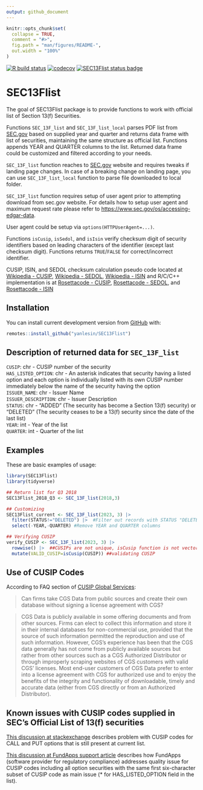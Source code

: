 ```yaml
---
output: github_document
---
```


<!-- README.md is generated from README.Rmd. Please edit that file -->

```r
knitr::opts_chunk$set(
  collapse = TRUE,
  comment = "#>",
  fig.path = "man/figures/README-",
  out.width = "100%"
)
```
<!-- badges: start -->
[![R build status](https://github.com/yanlesin/SEC13Flist/workflows/R-CMD-check/badge.svg)](https://github.com/yanlesin/SEC13Flist/actions)
[![codecov](https://codecov.io/github/yanlesin/SEC13Flist/branch/master/graphs/badge.svg)](https://codecov.io/gh/yanlesin/SEC13Flist/branch/master)
[![SEC13Flist status badge](https://yanlesin.r-universe.dev/badges/SEC13Flist)](https://yanlesin.r-universe.dev/SEC13Flist)
<!-- badges: end -->

# SEC13Flist

The goal of SEC13Flist package is to provide functions to work with official list of Section 13(f) Securities.

Functions `SEC_13F_list` and `SEC_13F_list_local` parses PDF list from [SEC.gov](https://www.sec.gov/divisions/investment/13flists.htm) based on supplied year and quarter and returns data frame with list of securities, maintaining the same structure as official list. Functions appends YEAR and QUARTER columns to the list. Returned data frame could be customized and filtered according to your needs. 

`SEC_13F_list` function reaches to [SEC.gov](https://www.sec.gov/divisions/investment/13flists.htm) website and requires tweaks if landing page changes. In case of a breaking change on landing page, you can use `SEC_13F_list_local` function to parse file downloaded to local folder. 

`SEC_13F_list` function requires setup of user agent prior to attempting download from sec.gov website. For details how to setup user agent and maximum request rate please refer to [https://www.sec.gov/os/accessing-edgar-data](https://www.sec.gov/os/accessing-edgar-data).

User agent could be setup via `options(HTTPUserAgent=...)`.

Functions `isCusip`, `isSedol`, and `isIsin` verify checksum digit of security identifiers based on leading characters of the identifier (except last checksum digit). Functions returns `TRUE`/`FALSE` for correct/incorrect identifier. 

CUSIP, ISIN, and SEDOL checksum calculation pseudo code located at [Wikipedia - CUSIP](https://en.wikipedia.org/wiki/CUSIP), [Wikipedia - SEDOL](https://en.wikipedia.org/wiki/SEDOL), [Wikipedia - ISIN](https://en.wikipedia.org/wiki/International_Securities_Identification_Number) and R/C/C++ implementation is at [Rosettacode - CUSIP](https://rosettacode.org/wiki/CUSIP#C.2B.2B), [Rosettacode - SEDOL](https://rosettacode.org/wiki/SEDOLs#R), and [Rosettacode - ISIN](https://rosettacode.org/wiki/Validate_International_Securities_Identification_Number#C)

## Installation

You can install current development version from [GitHub](https://github.com/yanlesin/SEC13Flist) with:

```R
remotes::install_github("yanlesin/SEC13Flist")
```

## Description of returned data for `SEC_13F_list`


`CUSIP`: chr - CUSIP number of the security  
`HAS_LISTED_OPTION`: chr - An asterisk indicates that security having a listed option and each option is individually listed with its own CUSIP number immediately below the name of the security having the option  
`ISSUER_NAME`: chr - Issuer Name  
`ISSUER_DESCRIPTION`: chr - Issuer Description   
`STATUS`: chr - "ADDED" (The security has become a Section 13(f) security) or "DELETED" (The security ceases to be a 13(f) security since the date of the last list)  
`YEAR`: int - Year of the list  
`QUARTER`: int - Quarter of the list  

## Examples

These are basic examples of usage:

```r
library(SEC13Flist)
library(tidyverse)

## Return list for Q3 2018
SEC13Flist_2018_Q3 <- SEC_13F_list(2018,3)

## Customizing
SEC13Flist_current <- SEC_13F_list(2023, 3) |> 
  filter(STATUS!="DELETED") |>  #Filter out records with STATUS "DELETED"
  select(-YEAR,-QUARTER) #Remove YEAR and QUARTER columns

## Verifying CUSIP
verify_CUSIP <- SEC_13F_list(2023, 3) |> 
  rowwise() |>  ##CUSIPs are not unique, isCusip function is not vectorized and requires single nine character CUSIP as input
  mutate(VALID_CUSIP=isCusip(CUSIP)) ##validating CUSIP

```

## Use of CUSIP Codes

According to FAQ section of [CUSIP Global Services](https://www.cusip.com/cusip/cgs-license-fees.htm):


>Can firms take CGS Data from public sources and create their own database without signing a license agreement with CGS?

>CGS Data is publicly available in some offering documents and from other sources. Firms can elect to collect this information and store it in their internal databases for non-commercial use, provided that the source of such information permitted the reproduction and use of such information. However, CGS's experience has been that the CGS data generally has not come from publicly available sources but rather from other sources such as a CGS Authorized Distributor or through improperly scraping websites of CGS customers with valid CGS’ licenses. Most end-user customers of CGS Data prefer to enter into a license agreement with CGS for authorized use and to enjoy the benefits of the integrity and functionality of downloadable, timely and accurate data (either from CGS directly or from an Authorized Distributor).

## Known issues with CUSIP codes supplied in SEC's Official List of 13(f) securities

[This discussion at stackexchange](https://quant.stackexchange.com/questions/16392/sec-13f-security-list-has-incorrect-cusip-numbers) describes problem with CUSIP codes for CALL and PUT options that is still present at current list.

[This discussion at FundApps support article](https://fundapps.zendesk.com/hc/en-us/articles/204837769-13F-list-Option-CUSIP-matching) describes how FundApps (software provider for regulatory compliance) addresses quality issue for CUSIP codes including all option securities with the same first six-character subset of CUSIP code as main issue (* for HAS_LISTED_OPTION field in the list).


